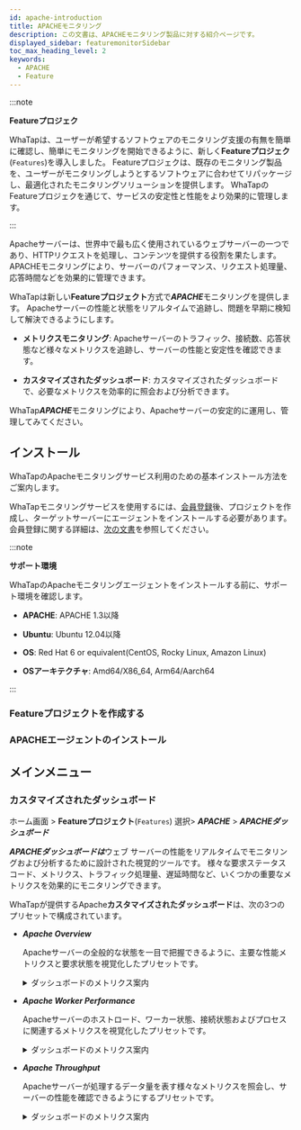 ```yaml
---
id: apache-introduction
title: APACHEモニタリング
description: この文書は、APACHEモニタリング製品に対する紹介ページです。
displayed_sidebar: featuremonitorSidebar
toc_max_heading_level: 2
keywords:
  - APACHE
  - Feature
---
```



:::note

**Featureプロジェク**<ScrollToLink anchor='feature-project' />

WhaTapは、ユーザーが希望するソフトウェアのモニタリング支援の有無を簡単に確認し、簡単にモニタリングを開始できるように、新しく**Featureプロジェク**(<code class='Features'>Features</code>)を導入しました。 Featureプロジェクは、既存のモニタリング製品を、ユーザーがモニタリングしようとするソフトウェアに合わせてリパッケージし、最適化されたモニタリングソリューションを提供します。 WhaTapのFeatureプロジェクを通じて、サービスの安定性と性能をより効果的に管理します。 

:::

Apacheサーバーは、世界中で最も広く使用されているウェブサーバーの一つであり、HTTPリクエストを処理し、コンテンツを提供する役割を果たします。 APACHEモニタリングにより、サーバーのパフォーマンス、リクエスト処理量、応答時間などを効果的に管理できます。

WhaTapは新しい**Featureプロジェクト**方式で***APACHE***モニタリングを提供します。 Apacheサーバーの性能と状態をリアルタイムで追跡し、問題を早期に検知して解決できるようにします。

- **メトリクスモニタリング**: Apacheサーバーのトラフィック、接続数、応答状態など様々なメトリクスを追跡し、サーバーの性能と安定性を確認できます。

- **カスタマイズされたダッシュボード**: カスタマイズされたダッシュボードで、必要なメトリクスを効率的に照会および分析できます。

WhaTap***APACHE***モニタリングにより、Apacheサーバーの安定的に運用し、管理してみてください。

## インストール

WhaTapのApacheモニタリングサービス利用のための基本インストール方法をご案内します。 

WhaTapモニタリングサービスを使用するには、[会員登録](https://www.whatap.io/ja/signup/)後、プロジェクトを作成し、ターゲットサーバーにエージェントをインストールする必要があります。 会員登録に関する詳細は、[次の文書](../account/account-manage)を参照してください。 

:::note 

**サポート環境**<ScrollToLink anchor='APACHE-supported-env' />

WhaTapのApacheモニタリングエージェントをインストールする前に、サポート環境を確認します。 

- **APACHE**: APACHE 1.3以降

- **Ubuntu**: Ubuntu 12.04以降

- **OS**: Red Hat 6 or equivalent(CentOS, Rocky Linux, Amazon Linux)

- **OSアーキテクチャ**: Amd64/X86_64, Arm64/Aarch64

:::

### Featureプロジェクトを作成する


<Createprojectintrov2 />

### APACHEエージェントのインストール

<InstallFeature name='APACHE エージェントインストール' />

## メインメニュー

### カスタマイズされたダッシュボード

ホーム画面 > **Featureプロジェクト**(<code class='Features'>Features</code>) 選択> ***APACHE*** > ***APACHEダッシュボード***

***APACHEダッシュボードは***ウェブ サーバーの性能をリアルタイムでモニタリングおよび分析するために設計された視覚的ツールです。 様々な要求ステータスコード、メトリクス、トラフィック処理量、遅延時間など、いくつかの重要なメトリクスを効果的にモニタリングできます。 

WhaTapが提供するApache**カスタマイズされたダッシュボード**は、次の3つのプリセットで構成されています。 

- ***Apache Overview***

  Apacheサーバーの全般的な状態を一目で把握できるように、主要な性能メトリクスと要求状態を視覚化したプリセットです。 

  <details>
  <summary>ダッシュボードのメトリクス案内</summary>

  #### ***Apache Requests Status Code***

  <HttpStatus />

  #### ***Apache Metrics***

  - ***Apache Busy Workers***: リクエストを処理中のワーカーの数を表示します。

  - ***Apache Idle Workers***: 待機中のワーカーの数を表示します。 

  - ***Request Per Sec***: 1秒当たりに処理されたリクエストの数を表示します。 

  - ***Bytes Per Sec***: 1秒当たりの送信データ量を表示します。 

  - ***Bytes Per Request***: リクエストごとに送信されたデータ量を表示します。 

  - ***Connections***: サーバーに接続されているクライアントの合計数を表示します。 

  - ***Apache Scoreboard Waiting***: Apache scoreboardで、接続を待っている状態のリクエスト数を表示します。 

  #### ***Domain Throughput***

  - ***Response Bytes SUM***: サーバーが処理した合計応答バイト数を表示します。 

  - ***Latency Average***: 平均の応答遅延時間を表示します。 

  </details>

- ***Apache Worker Performance***

  Apacheサーバーのホストロード、ワーカー状態、接続状態およびプロセスに関連するメトリクスを視覚化したプリセットです。 

  <details>
  <summary>ダッシュボードのメトリクス案内</summary>

  #### ***Host Load***

  - ***CPULoad***: 現在のシステムの合計CPU負荷を表示します。

  - ***CPUUser***: ユーザーモードで使用されたCPU時間比を表示します。 

  - ***CPUSystem***: システムモードで使用されたCPU時間比を表示します。 

  - ***CPUChildrenUser***: 子プロセスのユーザーモードで使用されたCPU時間を表示します。

  - ***CPUChildrenSystem***: 子プロセスのシステムモードで使用されたCPU時間を表示します。

  #### ***Workers***

  - ***BusyWorkers***: 現在リクエストを処理している忙しいワーカー数を表示します。 

  - ***IdleWorkers***: 現在待機中のワーカーの数を表示します。 

  - ***GracefulWorkers***: 徐々に終了しているワーカーの数を表示します。 

  #### ***Connections***

  - ***ConnsTotal***: サーバーに接続されているクライアントの合計数を表示します。 

  - ***ConnsAsyncWriting***: 非同期でデータをクライアントに書き込んでいる接続の数を表示します。

  - ***ConnsAsyncClosing***: 非同期で接続を終了している状態の接続数を表示します。

  - ***ConnsAsyncKeepAlive***: 非同期で接続を維持している状態の接続数を表示します。 

  #### ***Apache Server***

  - ***Processes***: サーバーで実行されているApacheプロセスの数を表示します。 

  - ***Stopping***: 終了中のApacheプロセス数を表示します。 

  - ***ParentServerMPMGeneration***: ApacheのMPM(Multi-Processing Module) 世帯番号を表示します。 Apacheは、様々な方法でリクエストを処理できますが、この値はその世帯の変更を追跡するために使用されます。

  - ***ParentServerConfigGeneration***: サーバー設定が変更された後に再ロードされた回数を表示します。 設定の変更後にサーバーが再起動したり、設定を適用したりする頻度が分かります。

  </details>

- ***Apache Throughput*** 

  Apacheサーバーが処理するデータ量を表す様々なメトリクスを照会し、サーバーの性能を確認できるようにするプリセットです。 

  <details>
  <summary>ダッシュボードのメトリクス案内</summary>

  #### ***Throughput***

  - ***TotalBytes***: サーバーが処理した合計バイト数を表示します。 これは、サーバーが処理したデータ量を確認する重要なメトリクスです。

  - ***TotalAccesses***: サーバーが処理したリクエストの合計数を表示します。 トラフィック全体を把握するのに役立つメトリクスです。

  - ***TotalDuration***: すべてのリクエストに対してサーバーが使用した合計時間(ミリ秒)を表示します。 リクエストの処理に必要な合計時間を確認できます。

  - ***BytesPerSec***: 1秒当たりの処理されたデータバイト数を表示します。 サーバーのデータ処理速度を確認できます。

  - ***BytesPerReq***: リクエストごとに処理されたバイト数を表示します。 各リクエストが処理したデータ量を分析するのに役立ちます。

  - ***ReqPerSec***: 1秒当たりに処理されたリクエスト数を表示します。 サーバーのリクエスト処理速度をリアルタイムでモニタリングできます。

  - ***DurationPerReq***: リクエストごとの処理にかかった時間を表示します。 このメトリクスにより、応答の遅延時間を特定できます。

  #### ***Score Boards***

  - ***scboard_open***: 現在開いているワーカーの数を表示します。 ワーカーがリクエストを処理するために準備された状態です。

  - ***scboard_reading***: リクエストデータを読み込んでいるワーカーの数を表示します。 クライアントからデータを受信している状態です。

  - ***scboard_sending***: 応答データを送信しているワーカーの数を表示します。 クライアントにデータを転送している状態です。

  - ***scboard_waiting***: リクエストを待っているワーカーの数を表示します。 Keep-alive状態で接続が維持されており、新しいリクエストを待っている状態です。

  - ***scboard_dnslookup***: DNS照会作業中のワーカー数を表示します。

  - ***scboard_starting***: 新しく開始されているワーカー数を表示します。 新しいプロセスが作成されるか、ワーカーが初期化されている状態です。

  - ***scboard_idle_cleanup***: 待機中のワーカーを整理するステータスを表示します。

  - ***scboard_keepalive***: Keep-alive状態で接続が維持されているワーカーの数を表示します。

  </details>
